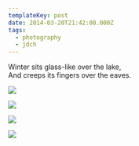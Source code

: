 ```yaml
---
templateKey: post
date: 2014-03-20T21:42:00.000Z
tags:
  - photography
  - jdch
---
```

Winter sits glass-like over the lake,<br/>
And creeps its fingers over the eaves.

![](../../assets/photos/20140302-IMG_3681.jpg)

![](../../assets/photos/20140319-IMG_3714.jpg)

![](../../assets/photos/20140319-IMG_3729.jpg)

![](../../assets/photos/20140319-IMG_3718.jpg)
